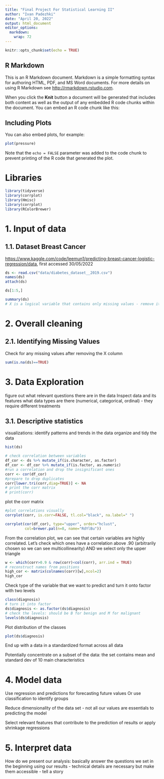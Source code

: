 ```yaml
---
title: "Final Project For Statistical Learning II"
author: "Ivan Padezhki"
date: "April 20, 2022"
output: html_document
editor_options: 
  markdown: 
    wrap: 72
---
```


```r
knitr::opts_chunk$set(echo = TRUE)
```

## R Markdown

This is an R Markdown document. Markdown is a simple formatting syntax
for authoring HTML, PDF, and MS Word documents. For more details on
using R Markdown see <http://rmarkdown.rstudio.com>.

When you click the **Knit** button a document will be generated that
includes both content as well as the output of any embedded R code
chunks within the document. You can embed an R code chunk like this:

## Including Plots

You can also embed plots, for example:

```r
plot(pressure)
```

Note that the `echo = FALSE` parameter was added to the code chunk to
prevent printing of the R code that generated the plot.

# Libraries

```r
library(tidyverse)
library(corrplot)
library(Hmisc)
library(corrplot)
library(RColorBrewer)
```

# 1. Input of data

## 1.1. Dataset Breast Cancer

<https://www.kaggle.com/code/leemun1/predicting-breast-cancer-logistic-regression/data>,
first accessed 30/05/2022

```r
ds <- read.csv("data/diabetes_dataset__2019.csv")
names(ds)
attach(ds)
```

```r
ds[1:5,]
```

```r
summary(ds)
# X is a logical variable that contains only missing values - remove it
```

# 2. Overall cleaning

## 2.1. Identifying Missing Values

Check for any missing values after removing the X column

```r
sum(is.na(ds)==TRUE)
```

# 3. Data Exploration

figure out what relevant questions there are in the data Inspect data
and its features what data types are there (numerical, categorical,
ordinal) - they require different treatments

## 3.1. Descriptive statistics

visualizations: identify patterns and trends in the data organize and
tidy the data

```r
hist(ds)
```

```r
# check correlation between variables
df_cor <- ds %>% mutate_if(is.character, as.factor)
df_cor <- df_cor %>% mutate_if(is.factor, as.numeric)
#run a correlation and drop the insignificant ones
corr <- cor(df_cor)
#prepare to drop duplicates    
corr[lower.tri(corr,diag=TRUE)] <- NA 
# print the corr matrix
# print(corr)
```

plot the corr matrix

```r
#plot correlations visually
corrplot(corr, is.corr=FALSE, tl.col="black", na.label=" ")
```

```r
corrplot(cor(df_cor), type="upper", order="hclust",
         col=brewer.pal(n=8, name="RdYlBu"))
```

From the correlation plot, we can see that certain variables are highly
correlated. Let's check which ones have a correlation above .90
(arbitrarily chosen so we can see multicollinearity) AND we select only
the upper triangle

```r
w <- which(corr>0.9 & row(corr)<col(corr), arr.ind = TRUE)
# reconstruct names from positions
high_cor <- matrix(colnames(corr)[w],ncol=2)
high_cor
```

Check type of the variable that we want to predict and turn it onto
factor with two levels

```r
class(diagnosis)
# turn it into factor
ds$diagnosis <- as.factor(ds$diagnosis)
# check the levels: should be B for benign and M for malignant
levels(ds$diagnosis)
```

Plot distribution of the classes

```r
plot(ds$diagnosis)
```

End up with a data in a standardized format across all data

Potentially concentrate on a subset of the data: the set contains mean
and standard dev of 10 main characteristics

# 4. Model data

Use regression and predictions for forecasting future values Or use
classification to identify groups

Reduce dimensionality of the data set - not all our values are
essentials to predicting the model

Select relevant features that contribute to the prediction of results or
apply shrinkage regressions

# 5. Interpret data

How do we present our analysis: basically answer the questions we set in
the beginning using our results - technical details are necessary but
make them accessible - tell a story
